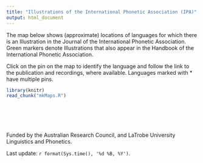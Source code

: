 ```yaml
---
title: "Illustrations of the International Phonetic Association (IPA)"
output: html_document
---
```

<script>
  (function(i,s,o,g,r,a,m){i['GoogleAnalyticsObject']=r;i[r]=i[r]||function(){
  (i[r].q=i[r].q||[]).push(arguments)},i[r].l=1*new Date();a=s.createElement(o),
  m=s.getElementsByTagName(o)[0];a.async=1;a.src=g;m.parentNode.insertBefore(a,m)
  })(window,document,'script','https://www.google-analytics.com/analytics.js','ga');

  ga('create', 'UA-100444709-1', 'auto');
  ga('send', 'pageview');

</script>


The map below shows (approximate) locations of languages for which there is an Illustration in the 
Journal of the International Phonetic Association. Green markers denote Illustrations that also appear
in the Handbook of the International Phonetic Association.

Click on the pin on the map to identify the language and follow the link to the publication and recordings, where available. Languages marked with * have multiple pins.

```r
library(knitr)
read_chunk("mkMaps.R")
```
```r

```
```r

```
```r

```
<br>

Funded by the Australian Research Council, and LaTrobe University Linguistics and Phonetics.

Last update: `r format(Sys.time(), '%d %B, %Y')`.
